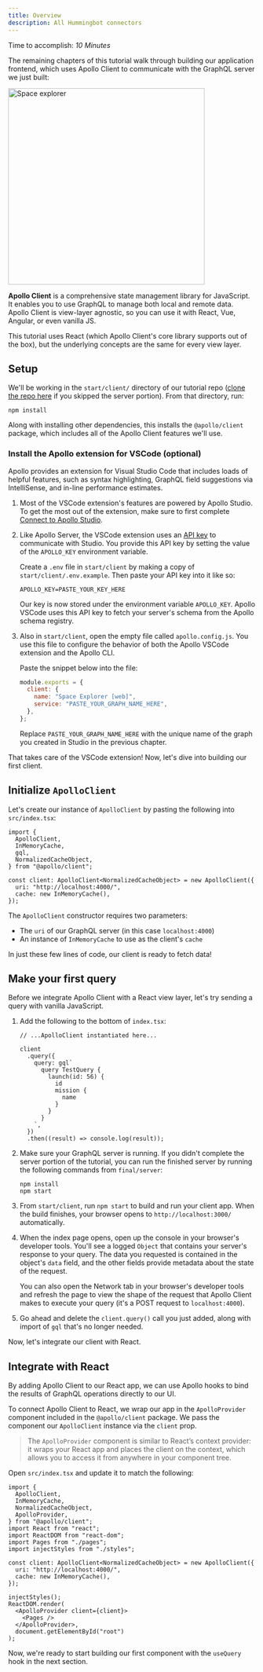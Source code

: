 ```yaml
---
title: Overview
description: All Hummingbot connectors
---
```



Time to accomplish: _10 Minutes_

The remaining chapters of this tutorial walk through building our application frontend, which uses Apollo Client to communicate with the GraphQL server we just built:

<img src="../images/space-explorer.png" alt="Space explorer" width="400"></img>

**Apollo Client** is a comprehensive state management library for JavaScript. It enables you to use GraphQL to manage both local and remote data. Apollo Client is view-layer agnostic, so you can use it with React, Vue, Angular, or even vanilla JS.

This tutorial uses React (which Apollo Client's core library supports out of the box), but the underlying concepts are the same for every view layer.

## Setup

We'll be working in the `start/client/` directory of our tutorial repo ([clone the repo here](https://github.com/apollographql/fullstack-tutorial/) if you skipped the server portion). From that directory, run:

```bash:title=start/client/
npm install
```

Along with installing other dependencies, this installs the `@apollo/client` package, which includes all of the Apollo Client features we'll use.

### Install the Apollo extension for VSCode (optional)

Apollo provides an extension for Visual Studio Code that includes loads of helpful features, such as syntax highlighting, GraphQL field suggestions via IntelliSense, and in-line performance estimates.

1. Most of the VSCode extension's features are powered by Apollo Studio. To get the most out of the extension, make sure to first complete [Connect to Apollo Studio](./production/).

2. Like Apollo Server, the VSCode extension uses an [API key](https://www.apollographql.com/docs/studio/api-keys/) to communicate with Studio. You provide this API key by setting the value of the `APOLLO_KEY` environment variable.

   Create a `.env` file in `start/client` by making a copy of `start/client/.env.example`. Then paste your API key into it like so:

   ```none:title=.env
   APOLLO_KEY=PASTE_YOUR_KEY_HERE
   ```

   Our key is now stored under the environment variable `APOLLO_KEY`. Apollo VSCode uses this API key to fetch your server's schema from the Apollo schema registry.

3. Also in `start/client`, open the empty file called `apollo.config.js`. You use this file to configure the behavior of both the Apollo VSCode extension and the Apollo CLI.

   Paste the snippet below into the file:

   ```js:title=apollo.config.js
   module.exports = {
     client: {
       name: "Space Explorer [web]",
       service: "PASTE_YOUR_GRAPH_NAME_HERE",
     },
   };
   ```

   Replace `PASTE_YOUR_GRAPH_NAME_HERE` with the unique name of the graph you created in Studio in the previous chapter.

That takes care of the VSCode extension! Now, let's dive into building our first client.

## Initialize `ApolloClient`

<Disclaimer />

Let's create our instance of `ApolloClient` by pasting the following into `src/index.tsx`:

<MultiCodeBlock>


```tsx:title=src/index.tsx
import {
  ApolloClient,
  InMemoryCache,
  gql,
  NormalizedCacheObject,
} from "@apollo/client";

const client: ApolloClient<NormalizedCacheObject> = new ApolloClient({
  uri: "http://localhost:4000/",
  cache: new InMemoryCache(),
});
```

</MultiCodeBlock>


The `ApolloClient` constructor requires two parameters:

- The `uri` of our GraphQL server (in this case `localhost:4000`)
- An instance of `InMemoryCache` to use as the client's `cache`

In just these few lines of code, our client is ready to fetch data!

## Make your first query

Before we integrate Apollo Client with a React view layer, let's try sending a query with vanilla JavaScript.

1. Add the following to the bottom of `index.tsx`:

   <MultiCodeBlock>


   ```tsx:title=src/index.tsx
   // ...ApolloClient instantiated here...

   client
     .query({
       query: gql`
         query TestQuery {
           launch(id: 56) {
             id
             mission {
               name
             }
           }
         }
       `,
     })
     .then((result) => console.log(result));
   ```

   </MultiCodeBlock>


2. Make sure your GraphQL server is running. If you didn't complete the server portion of the tutorial, you can run the finished server by running the following commands from `final/server`:

   ```
   npm install
   npm start
   ```

3. From `start/client`, run `npm start` to build and run your client app. When the build finishes, your browser opens to `http://localhost:3000/` automatically.

4. When the index page opens, open up the console in your browser's developer tools. You'll see a logged `Object` that contains your server's response to your query. The data you requested is contained in the object's `data` field, and the other fields provide metadata about the state of the request.

   You can also open the Network tab in your browser's developer tools and refresh the page to view the shape of the request that Apollo Client makes to execute your query (it's a POST request to `localhost:4000`).

5. Go ahead and delete the `client.query()` call you just added, along with import of `gql` that's no longer needed.

Now, let's integrate our client with React.

## Integrate with React

By adding Apollo Client to our React app, we can use Apollo hooks to bind the results of GraphQL operations directly to our UI.

To connect Apollo Client to React, we wrap our app in the `ApolloProvider` component included in the `@apollo/client` package. We pass the component our `ApolloClient` instance via the `client` prop.

> The `ApolloProvider` component is similar to React’s context provider: it wraps your React app and places the client on the context, which allows you to access it from anywhere in your component tree.

Open `src/index.tsx` and update it to match the following:

<MultiCodeBlock>


```tsx:title=src/index.tsx
import {
  ApolloClient,
  InMemoryCache,
  NormalizedCacheObject,
  ApolloProvider,
} from "@apollo/client";
import React from "react";
import ReactDOM from "react-dom";
import Pages from "./pages";
import injectStyles from "./styles";

const client: ApolloClient<NormalizedCacheObject> = new ApolloClient({
  uri: "http://localhost:4000/",
  cache: new InMemoryCache(),
});

injectStyles();
ReactDOM.render(
  <ApolloProvider client={client}>
    <Pages />
  </ApolloProvider>,
  document.getElementById("root")
);
```

</MultiCodeBlock>


Now, we're ready to start building our first component with the `useQuery` hook in the next section.
